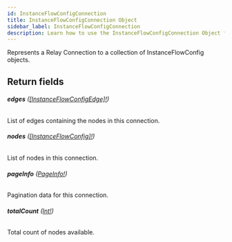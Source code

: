 ```yaml
---
id: InstanceFlowConfigConnection
title: InstanceFlowConfigConnection Object
sidebar_label: InstanceFlowConfigConnection
description: Learn how to use the InstanceFlowConfigConnection Object for Prismatic's API.
---
```


Represents a Relay Connection to a collection of InstanceFlowConfig objects.

## Return fields

###### <b>edges</b> ([[InstanceFlowConfigEdge]!](api/schema/object/InstanceFlowConfigEdge.mdx))

List of edges containing the nodes in this connection.

###### <b>nodes</b> ([[InstanceFlowConfig]!](api/schema/object/InstanceFlowConfig.mdx))

List of nodes in this connection.

###### <b>pageInfo</b> ([PageInfo!](api/schema/object/PageInfo.mdx))

Pagination data for this connection.

###### <b>totalCount</b> ([Int!](api/schema/scalar/Int.mdx))

Total count of nodes available.
